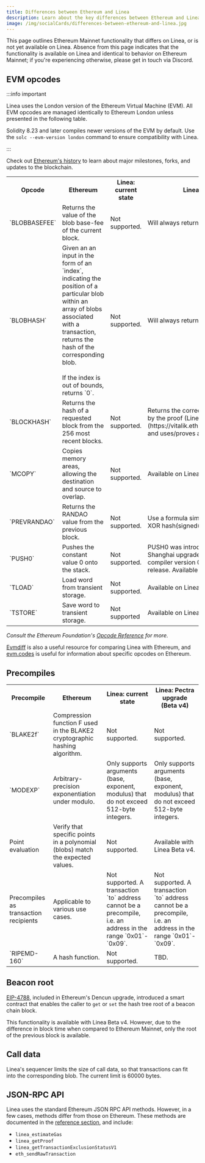 ```yaml
---
title: Differences between Ethereum and Linea
description: Learn about the key differences between Ethereum and Linea.
image: /img/socialCards/differences-between-ethereum-and-linea.jpg
---
```


This page outlines Ethereum Mainnet functionality that differs on Linea, or is not yet available on 
Linea. Absence from this page indicates that the functionality is available on Linea and identical to 
behavior on Ethereum Mainnet; if you're experiencing otherwise, please get in touch via Discord.

## EVM opcodes

:::info important 

Linea uses the London version of the Ethereum Virtual Machine (EVM). All EVM opcodes are managed 
identically to Ethereum London unless presented in the following table.

Solidity 8.23 and later compiles newer versions of the EVM by default. Use the `solc --evm-version london` 
command to ensure compatibility with Linea. 

:::

Check out [Ethereum's history](https://ethereum.org/en/history/) to learn about
major milestones, forks, and updates to the blockchain.

<table>
  <tr>
    <th>Opcode</th>
    <th>Ethereum</th>
    <th>Linea: current state</th>
    <th>Linea: Pectra upgrade (Beta v4)</th>
  </tr>
  <tr>
    <td>`BLOBBASEFEE`</td>
    <td>Returns the value of the blob base-fee of the current block.</td>
    <td>Not supported.</td>
    <td>Will always return the minimum value.</td>
  </tr>
  <tr>
    <td>`BLOBHASH`</td>
    <td>
      Given an an input in the form of an `index`, indicating the position of a
      particular blob within an array of blobs associated with a transaction,
      returns the hash of the corresponding blob.
      <br /> <br /> If the index is out of bounds, returns `0`.
    </td>
    <td>Not supported.</td>
    <td>Will always return `0`.</td>
  </tr>
  <tr>
    <td>`BLOCKHASH`</td>
    <td>
      Returns the hash of a requested block from the 256 most recent blocks.
    </td>
    <td>Not supported.</td>
    <td>Returns the correct value, but the value is not guaranteed by the proof
      (Linea is a [type 2 zkEVM](https://vitalik.eth.limo/general/2022/08/04/zkevm.html), and
      uses/proves an L2-specific state representation).</td>
  </tr>
  <tr>
    <td>`MCOPY`</td>
    <td>
      Copies memory areas, allowing the destination and source to overlap.
    </td>
    <td>Not supported.</td>
    <td>Available on Linea Beta v4.</td>
  </tr>
  <tr>
    <td>`PREVRANDAO`</td>
    <td>Returns the RANDAO value from the previous block.</td>
    <td>Not supported.</td>
    <td>
      Use a formula similar to Ethereum, e.g. `L2_prevrandao XOR
      hash(signed(slot_id))`.
    </td>
  </tr>
  <tr>
    <td>`PUSH0`</td>
    <td>Pushes the constant value 0 onto the stack.</td>
    <td>Not supported.</td>
    <td>
      PUSH0 was introduced in the Ethereum Mainnet Shanghai upgrade and became
      available in Solidity compiler version 0.8.20, which came after the London
      release. Available on Linea Beta v4.
    </td>
  </tr>
  <tr>
    <td>`TLOAD`</td>
    <td>Load word from transient storage.</td>
    <td>Not supported.</td>
    <td>Available on Linea Beta v4.</td>
  </tr>
  <tr>
    <td>`TSTORE`</td>
    <td>Save word to transient storage.</td>
    <td>Not supported</td>
    <td>Available on Linea Beta v4.</td>
  </tr>
</table>

_Consult the Ethereum Foundation's [Opcode Reference](https://ethereum.org/en/developers/docs/evm/opcodes/) 
for more._

[Evmdiff](https://www.evmdiff.com) is also a useful resource for comparing Linea with Ethereum, and 
[evm.codes](https://www.evm.codes/) is useful for information about specific opcodes on Ethereum.

## Precompiles

<table>
  <tr>
    <th>Precompile</th>
    <th>Ethereum</th>
    <th>Linea: current state</th>
    <th>Linea: Pectra upgrade (Beta v4)</th>
  </tr>
  <tr>
    <td>`BLAKE2f`</td>
    <td>
      Compression function F used in the BLAKE2 cryptographic hashing algorithm.
    </td>
    <td>Not supported.</td>
    <td>Not supported.</td>
  </tr>
  <tr>
    <td>`MODEXP`</td>
    <td>Arbitrary-precision exponentiation under modulo.</td>
    <td>
      Only supports arguments (base, exponent, modulus) that do not exceed
      512-byte integers.
    </td>
    <td>Only supports arguments (base, exponent, modulus) that do not exceed
      512-byte integers.</td>
  </tr>
  <tr>
    <td>Point evaluation</td>
    <td>
      Verify that specific points in a polynomial (blobs) match the expected
      values.
    </td>
    <td>Not supported.</td>
    <td>Available with Linea Beta v4.</td>
  </tr>
  <tr>
    <td>Precompiles as transaction recipients</td>
    <td>Applicable to various use cases.</td>
    <td>
      Not supported. A transaction `to` address cannot be a precompile, i.e. an
      address in the range `0x01`-`0x09`.
    </td>
    <td>Not supported. A transaction `to` address cannot be a precompile, i.e. an
      address in the range `0x01`-`0x09`.</td>
  </tr>
  <tr>
    <td>`RIPEMD-160`</td>
    <td>A hash function.</td>
    <td>Not supported.</td>
    <td>TBD.</td>
  </tr>
</table>

## Beacon root

[EIP-4788](https://eips.ethereum.org/EIPS/eip-4788), included in Ethereum's Dencun upgrade, 
introduced a smart contract that enables the caller to `get` or `set` the hash tree root of a 
beacon chain block.

This functionality is available with Linea Beta v4. However, due to the difference in block time
when compared to Ethereum Mainnet, only the root of the previous block is available.

## Call data

Linea's sequencer limits the size of call data, so that transactions can fit into the corresponding 
blob. The current limit is 60000 bytes.

## JSON-RPC API

Linea uses the standard Ethereum JSON RPC API methods. However, in a few cases, methods differ from 
those on Ethereum. These methods are documented in the [reference section](../../api/reference/index.mdx), 
and include:

- `linea_estimateGas`
- `linea_getProof`
- `linea_getTransactionExclusionStatusV1`
- `eth_sendRawTransaction`
